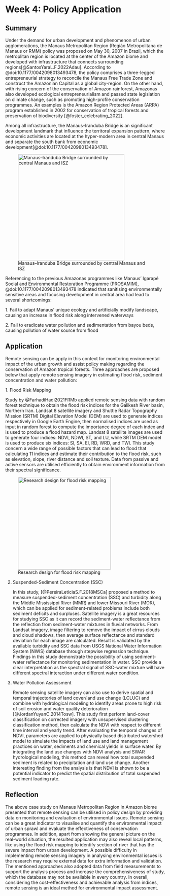 # Week 4: Policy Application

## Summary

Under the demand for urban development and phenomenon of urban agglomerations, the Manaus Metropolitan Region (Região Metropolitana de Manaus or RMM) policy was proposed on May 30, 2007 in Brazil, which the metroplitan region is located at the center of the Amazon biome and developed with infrastructure that connects surrounding regions[@SantosYaraL.F.2022Adau]. According to @doi:10.1177/0042098013493478, the policy comprises a three-legged entrepreneurial strategy to reconcile the Manaus Free Trade Zone and construct the Amazonian Capital as a global city-region. On the other hand, with rising concern of the conservation of Amazon rainforest, Amazonas also developed ecological entrepreneurialism and passed state legislation on climate change, such as promoting high-profile conservation programmes. An examples is the Amazon Region Protected Areas (ARPA) program established in 2002 for conservation of tropical forests and preservation of biodiversity [@foster_celebrating_2022].

Among all infrastructure, the Manaus--Iranduba Bridge is an significant development landmark that influence the territoral expansion pattern, where economic activities are located at the hyper-modern area in central Manaus and separate the south bank from economic development[@doi:10.1177/0042098013493478].

![Manaus--Iranduba Bridge surrounded by central Manaus and ISZ](img/Capture_6.JPG){fig-align="center" width="335"}

Referencing to the previous Amazonas programmes like Manaus' Igarapé Social and Environmental Restoration Programme (PROSAMIM), @doi:10.1177/0042098013493478 indicated that sanitising environmentally sensitive areas and focusing development in central area had lead to several shortcomings:

1\. Fail to adapt Manaus' unique ecology and artificially modify landscape, causing an increase in flood risk along intervened waterways

2\. Fail to eradicate water pollution and sedimentation from bayou beds, causing pollution of water source from flood

## Application

Remote sensing can be apply in this context for monitoring environmental impact of the urban growth and assist policy making regarding the conservation of Amazon tropical forests. Three approaches are proposed below that apply remote sensing imagery in estimating flood risk, sediment concentration and water pollution:

1\. Flood Risk Mapping

Study by @FarhadiHadi2021FRMb applied remote sensing data with random forest technique to obtain the flood risk indices for the Galikesh River basin, Northern Iran. Landsat 8 satellite imagery and Shuttle Radar Topography Mission (SRTM) Digital Elevation Model (DEM) are used to generate indices respectively in Google Earth Engine, then normalised indices are used as input in random forest to compute the importance degree of each index and is used to produce a flood hazard map. Landsat 8 satellite images are used to generate four indices: NDVI, NDWI, ST, and LU, while SRTM DEM model is used to produce six indices: Sl, SA, El, RD, WRD, and TWI. This study concern a wide range of possible factors that can lead to flood that calculating 11 indices and estimate their contribution to the flood risk, such as elevation, slope, river distance and soil texture. Data from passive and active sensors are utilised efficiently to obtain environment information from their spectral significance.

![Research design for flood risk mapping](img/Capture_7.JPG){fig-align="center" width="292"}

2.  Suspended-Sediment Concentration (SSC)

    In this study, [@PereiraLeticiaS.F.2018MSCa] proposed a method to measure suspended-sediment concentration (SSC) and turbidity along the Middle Mississippi River (MMR) and lower Missouri River (MOR), which can be applied for sediment-related problems include both sediment deficits and surpluses. Satellite imagery is a great resources for studying SSC as it can record the sediment-water reflectance from the reflection from sediment-water mixtures in fluvial networks. From Landsat imagery, image filtering to remove the impact of cirrus clouds and cloud shadows, then average surface reflectance and standard deviation for each image are calculated. Result is validated by the available turbidity and SSC data from USGS National Water Information System (NWIS) database through stepwise regression technique. Findings in this study demonstrate the possibility of using sediment-water reflectance for monitoring sedimentation in water. SSC provide a clear interpretation as the spectral signal of SSC-water mixture will have different spectral interaction under different water condition.

3.  Water Pollution Assessment

    Remote sensing satellite imagery can also use to derive spatial and temporal trajectories of land cover/land use change (LCLUC) and combine with hydrological modeling to identify areas prone to high risk of soil erosion and water quality deterioration [@JordanYuyanC.2014Tosw]. This study first perform land-cover classification on corrected imagery with unsupervised clustering classification method, then calculate the NDVI with respect to different time interval and yearly trend. After evaluating the temporal changes of NDVI, parameters are applied to physically based distributed watershed model to simulate the impacts of land use and land management practices on water, sediments and chemical yields in surface water. By integrating the land use changes with NDVI analysis and SWAR hydrological modeling, this method can reveal how total suspended sediment is related to precipitation and land use change. Another interesting finding from the analysis is that NDVI is shown to be a potential indicator to predict the spatial distribution of total suspended sediment loading rate.

## Reflection

The above case study on Manaus Metropolitan Region in Amazon biome presented that remote sensing can be utilised in policy design by providing data on monitoring and evaluation of environmental issues. Remote sensing can be a great indicator to visualise and quantify the environmental impact of urban sprawl and evaluate the effectiveness of conservation programmes. In addition, apart from showing the general picture on the real-world situation, the resulted application may also reveal local patterns, like using the flood risk mapping to identify section of river that has the severe impact from urban development. A possible difficulty in implementing remote sensing imagery in analysing environmental issues is the research may require external data for extra information and validation. The mentioned approaches also adopted data from field measurements to support the analysis process and increase the comprehensiveness of study, which the database may not be available in every country. In overall, considering the cost-effectiveness and achievable analysis from indices, remote sensing is an ideal method for environmental impact assessment.

